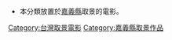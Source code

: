 *本分類放置於[[嘉義縣|嘉義縣]]取景的電影。
{{臺灣行政區劃分類導航|取景電影}}

[[Category:台灣取景電影|Category:台灣取景電影]]
[[Category:嘉義縣取景作品|Category:嘉義縣取景作品]]
